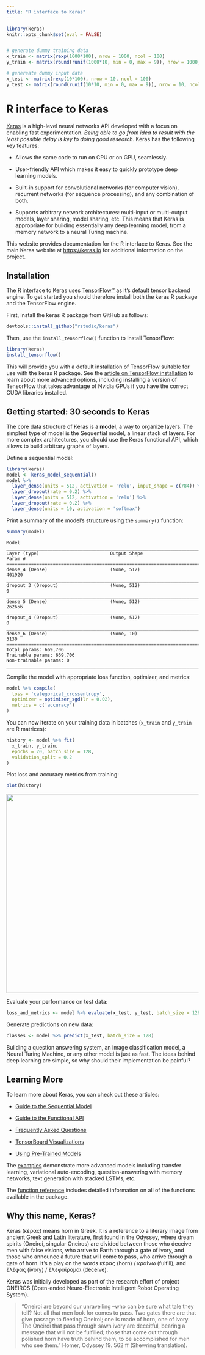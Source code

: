 ```yaml
---
title: "R interface to Keras"
---
```


```r
library(keras)
knitr::opts_chunk$set(eval = FALSE)


# generate dummy training data
x_train <- matrix(rexp(1000*100), nrow = 1000, ncol = 100)
y_train <- matrix(round(runif(1000*10, min = 0, max = 9)), nrow = 1000, ncol = 10)

# genereate dummy input data
x_test <- matrix(rexp(10*100), nrow = 10, ncol = 100)
y_test <- matrix(round(runif(10*10, min = 0, max = 9)), nrow = 10, ncol = 10)
```

# R interface to Keras

[Keras](https://keras.io/) is a high-level neural networks API developed with a focus on enabling fast experimentation. *Being able to go from idea to result with the least possible delay is key to doing good research.* Keras has the following key features:

- Allows the same code to run on CPU or on GPU, seamlessly.

- User-friendly API which makes it easy to quickly prototype deep learning models.

- Built-in support for convolutional networks (for computer vision), recurrent networks (for sequence processing), and any combination of both.

- Supports arbitrary network architectures: multi-input or multi-output models, layer sharing, model sharing, etc. This means that Keras is appropriate for building essentially any deep learning model, from a memory network to a neural Turing machine.

This website provides documentation for the R interface to Keras. See the main Keras website at <https://keras.io> for additional information on the project.

## Installation

The R interface to Keras uses [TensorFlow™](https://www.tensorflow.org/) as it's default tensor backend engine. To get started you should therefore install both the keras R package and the TensorFlow engine.

First, install the keras R package from GitHub as follows:

```r
devtools::install_github("rstudio/keras")
```

Then, use the `install_tensorflow()` function to install TensorFlow:

```r
library(keras)
install_tensorflow()
```

This will provide you with a default installation of TensorFlow suitable for use with the keras R package. See the [article on TensorFlow installation](https://tensorflow.rstudio.com/installation.html) to learn about more advanced options, including installing a version of TensorFlow that takes advantage of Nvidia GPUs if you have the correct CUDA libraries installed.

## Getting started: 30 seconds to Keras

The core data structure of Keras is a **model**, a way to organize layers. The simplest type of model is the Sequential model, a linear stack of layers. For more complex architectures, you should use the Keras functional API, which allows to build arbitrary graphs of layers.

Define a sequential model:

```r
library(keras)
model <- keras_model_sequential() 
model %>% 
  layer_dense(units = 512, activation = 'relu', input_shape = c(784)) %>% 
  layer_dropout(rate = 0.2) %>% 
  layer_dense(units = 512, activation = 'relu') %>%
  layer_dropout(rate = 0.2) %>%
  layer_dense(units = 10, activation = 'softmax')
```

Print a summary of the model's structure using the `summary()` function:

```r
summary(model)
```
```
Model
_____________________________________________________________________________________
Layer (type)                          Output Shape                      Param #      
=====================================================================================
dense_4 (Dense)                       (None, 512)                       401920       
_____________________________________________________________________________________
dropout_3 (Dropout)                   (None, 512)                       0            
_____________________________________________________________________________________
dense_5 (Dense)                       (None, 512)                       262656       
_____________________________________________________________________________________
dropout_4 (Dropout)                   (None, 512)                       0            
_____________________________________________________________________________________
dense_6 (Dense)                       (None, 10)                        5130         
=====================================================================================
Total params: 669,706
Trainable params: 669,706
Non-trainable params: 0
_____________________________________________________________________________________
```

Compile the model with appropriate loss function, optimizer, and metrics:

```r
model %>% compile(
  loss = 'categorical_crossentropy',
  optimizer = optimizer_sgd(lr = 0.02),
  metrics = c('accuracy')
)
```

You can now iterate on your training data in batches (`x_train` and `y_train` are R matrices):

```r
history <- model %>% fit(
  x_train, y_train, 
  epochs = 20, batch_size = 128, 
  validation_split = 0.2
)
```

Plot loss and accuracy metrics from training:

```r
plot(history)
```

![](training_history.png){width=693 height=521 .r-plot}

Evaluate your performance on test data:

```r
loss_and_metrics <- model %>% evaluate(x_test, y_test, batch_size = 128)
```

Generate predictions on new data:

```r
classes <- model %>% predict(x_test, batch_size = 128)
```

Building a question answering system, an image classification model, a Neural Turing Machine, or any other model is just as fast. The ideas behind deep learning are simple, so why should their implementation be painful?



## Learning More

To learn more about Keras, you can check out these articles:

- [Guide to the Sequential Model](articles/sequential_model.html)

- [Guide to the Functional API](articles/functional_api.html)

- [Frequently Asked Questions](articles/faq.html)

- [TensorBoard Visualizations](articles/tensorboard.html)

- [Using Pre-Trained Models](articles/applications.html)

The [examples](articles/examples) demonstrate more advanced models including transfer learning, variational auto-encoding, question-answering with memory networks, text generation with stacked LSTMs, etc.

The [function reference](reference/index.html) includes detailed information on all of the functions available in the package.

## Why this name, Keras?

Keras (κέρας) means horn in Greek. It is a reference to a literary image from ancient Greek and Latin literature, first found in the Odyssey, where dream spirits (Oneiroi, singular Oneiros) are divided between those who deceive men with false visions, who arrive to Earth through a gate of ivory, and those who announce a future that will come to pass, who arrive through a gate of horn. It's a play on the words κέρας (horn) / κραίνω (fulfill), and ἐλέφας (ivory) / ἐλεφαίρομαι (deceive).

Keras was initially developed as part of the research effort of project ONEIROS (Open-ended Neuro-Electronic Intelligent Robot Operating System).

> "Oneiroi are beyond our unravelling --who can be sure what tale they tell? Not all that men look for comes to pass. Two gates there are that give passage to fleeting Oneiroi; one is made of horn, one of ivory. The Oneiroi that pass through sawn ivory are deceitful, bearing a message that will not be fulfilled; those that come out through polished horn have truth behind them, to be accomplished for men who see them." Homer, Odyssey 19. 562 ff (Shewring translation).
